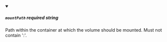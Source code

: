 
<details className="config-field" data-expandable="false" open>
<summary>

##### `mountPath` <span class="config-field-required" data-required="false">required</span> <span class="config-field-type">string</span> <span class="config-field-default"></span>

Path within the container at which the volume should be mounted.  Must
not contain ':'.

</summary>



</details>
